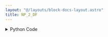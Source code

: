 ```yaml
---
layout: "@/layouts/block-docs-layout.astro"
title: NP_2_DF
---
```



<PythonDocsDisplay docstring={docstring} />

<details>
<summary>Python Code</summary>
```python
import pandas as pd
import numpy as np
from flojoy import (
    flojoy,
    DataContainer,
    DataFrame,
    OrderedPair,
    OrderedTriple,
    Matrix,
    Grayscale,
    Image,
    ParametricDataFrame,
    ParametricOrderedPair,
    ParametricOrderedTriple,
    ParametricImage,
    ParametricGrayscale,
    ParametricMatrix,
)


@flojoy
def NP_2_DF(default: DataContainer) -> DataFrame:
    """The NP_2_DF node converts numpy array data into dataframe type data.

    Inputs
    ------
    default : DataContainer
        The input numpy array which we apply the conversion to.

    Returns
    -------
    DataFrame
        The dataframe result from the conversion of the input.
    """

    match default:
        case DataFrame() | ParametricDataFrame():
            return default

        case OrderedPair() | ParametricOrderedPair():
            df = pd.DataFrame(default.y)
            return DataFrame(df=df)

        case OrderedTriple() | ParametricOrderedTriple():
            df = pd.DataFrame(default.z)
            return DataFrame(df=df)

        case Matrix() | ParametricMatrix():
            np_array = np.asarray(default.m)
            df = pd.DataFrame(np_array)
            return DataFrame(df=df)
        case Grayscale() | ParametricGrayscale():
            np_array = np.asarray(default.m)
            df = pd.DataFrame(np_array)
            return DataFrame(df=df)

        case Image() | ParametricImage():
            red = default.r
            green = default.g
            blue = default.b

            if default.a is None:
                merge = np.stack((red, green, blue), axis=2)
                merge = merge.reshape(-1, merge.shape[-1])
                df = pd.DataFrame(merge)
                return DataFrame(df=df)
            else:
                alpha = default.a
                merge = np.stack((red, green, blue, alpha), axis=2)
                merge = merge.reshape(-1, merge.shape[-1])
                df = pd.DataFrame(merge)
                return DataFrame(df=df)
        case _:
            raise ValueError(f"unsupported DataContainer type passed for NP_2_DF")

```
[Find this Flojoy Block on GitHub](https://github.com/flojoy-ai/blocks/blob/main/blocks/TRANSFORMERS/TYPE_CASTING/NP_2_DF/NP_2_DF.py)
</details>

## Example

<AppDisplay app={app} blockName="NP_2_DF" client:visible />

In this example we use the `BASIC_OSCILLATOR` node to generate a numpy array.
The parameters of the node are set at:

sample_rate: 100
time: 10
waveform: sine
amplitude: 1
frequency: 1
offset: 0
phase: 0

With the left `TABLE` node we can see the x values representing the time when the value was taken and the y represent the values themselves. Then in the left `LINE` node we can see what the data looks like from time 0 to time 10.

Then we use the `NP_2_DF` node to convert the input data from the numpy array type to the dataframe type.

With the right `TABLE` node we can see that we now have only 1 column which is normal since with a dataframe type of data we only use the values since the time is represent by the number of the row at which the value is read in the column. We can observe this also in the right `LINE` node where we can see the same data but here instead of being from time 0 to time 10 it's from 0 to 1000. This is due to the fact that we have a `sample_rate` of 100 meaning that in 1 time measure we take 100 values. Therefore having 10 times means that we have 1000 rows for the y columns.

